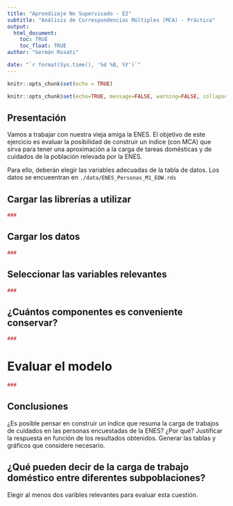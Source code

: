 ```yaml
---
title: "Aprendizaje No Supervisado - E2"
subtitle: "Análisis de Correspondencias Múltiples (MCA) - Práctica"
output: 
  html_document:
    toc: TRUE
    toc_float: TRUE
author: "Germán Rosati"

date: "`r format(Sys.time(), '%d %B, %Y')`"
---
```


```r
knitr::opts_chunk$set(echo = TRUE)
```

```r
knitr::opts_chunk$set(echo=TRUE, message=FALSE, warning=FALSE, collapse=TRUE, highlight=TRUE, paged.print=FALSE, prompt=TRUE, strip.white=FALSE, tidy = TRUE)
```


## Presentación
Vamos a trabajar con nuestra vieja amiga la ENES. El objetivo de este ejercicio es evaluar la posibilidad de construir un índice (con MCA) que sirva para tener una aproximación a la carga de tareas domésticas y de cuidados de la población relevada por la ENES.

Para ello, deberán elegir las variables adecuadas de la tabla de datos. Los datos se encueentran en `./data/ENES_Personas_M1_EOW.rds`

## Cargar las librerías a utilizar
```r
###
```

## Cargar los datos
```r
###
```

## Seleccionar las variables relevantes 
```r
###
```

## ¿Cuántos componentes es conveniente conservar?
```r
###
```

# Evaluar el modelo
```r
###
```

## Conclusiones
¿Es posible pensar en construir un índice que resuma la carga de trabajos de cuidados en las personas encuestadas de la ENES? ¿Por qué? Justificar la respuesta en función de los resultados obtenidos. Generar las tablas y gráficos que considere necesario.

## ¿Qué pueden decir de la carga de trabajo doméstico entre diferentes subpoblaciones?
Elegir al menos dos varibles relevantes para evaluar esta cuestión.